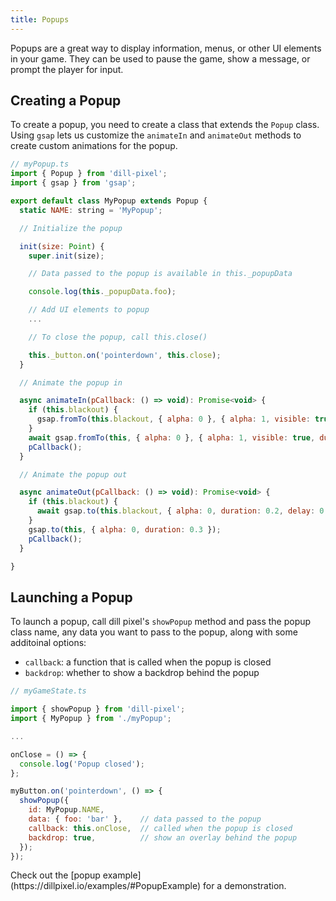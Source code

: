 ```yaml
---
title: Popups
---
```



Popups are a great way to display information, menus, or other UI elements 
in your game. They can be used to pause the game, show a message, or prompt 
the player for input.

## Creating a Popup

To create a popup, you need to create a class that extends the `Popup` class. Using `gsap` lets
us customize the `animateIn` and `animateOut` methods to create custom animations for the popup.

```js
// myPopup.ts
import { Popup } from 'dill-pixel';
import { gsap } from 'gsap';

export default class MyPopup extends Popup {
  static NAME: string = 'MyPopup';

  // Initialize the popup

  init(size: Point) {
    super.init(size);

    // Data passed to the popup is available in this._popupData

    console.log(this._popupData.foo);

    // Add UI elements to popup
    ...

    // To close the popup, call this.close()

    this._button.on('pointerdown', this.close);
  }

  // Animate the popup in

  async animateIn(pCallback: () => void): Promise<void> {
    if (this.blackout) {
      gsap.fromTo(this.blackout, { alpha: 0 }, { alpha: 1, visible: true, duration: 0.3 });
    }
    await gsap.fromTo(this, { alpha: 0 }, { alpha: 1, visible: true, duration: 0.4 });
    pCallback();
  }

  // Animate the popup out

  async animateOut(pCallback: () => void): Promise<void> {
    if (this.blackout) {
      await gsap.to(this.blackout, { alpha: 0, duration: 0.2, delay: 0.1 });
    }
    gsap.to(this, { alpha: 0, duration: 0.3 });
    pCallback();
  }

}

```

## Launching a Popup

To launch a popup, call dill pixel's `showPopup` method and pass the popup class 
name, any data you want to pass to the popup, along with some additoinal options:

- `callback`: a function that is called when the popup is closed
- `backdrop`: whether to show a backdrop behind the popup

```js
// myGameState.ts

import { showPopup } from 'dill-pixel';
import { MyPopup } from './myPopup';

...

onClose = () => {
  console.log('Popup closed');
};

myButton.on('pointerdown', () => {
  showPopup({ 
    id: MyPopup.NAME, 
    data: { foo: 'bar' },    // data passed to the popup
    callback: this.onClose,  // called when the popup is closed
    backdrop: true,          // show an overlay behind the popup
  });
});

```



<Aside type="tip">
  Check out the [popup example](https://dillpixel.io/examples/#PopupExample) for a demonstration.
</Aside>


